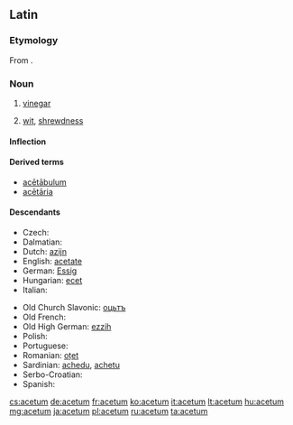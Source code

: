==Latin==

===Etymology===
From {{term/t|la|aceō||to be sour}}.

===Noun===
{{la-noun|acētum|aceti#Latin|acētī|n|second}}

# [[vinegar]]
# {{context|figuratively|lang=la}} [[wit]], [[shrewdness]]

====Inflection====
{{la-decl-2nd-N|acēt}}

====Derived terms====
* [[acetabulum#Latin|acētābulum]]
* [[acetaria|acētāria]]

====Descendants====
{{top2}}
* Czech: {{l/cs|ocet}}
* Dalmatian: {{l|dlm|acait}}
* Dutch: [[azijn]]
* English: [[acetate]]
* German: [[Essig]]
* Hungarian: [[ecet]]
* Italian: {{l|it|aceto}}
{{mid2}}
* Old Church Slavonic: [[оцьтъ]]
* Old French: {{l/fro|aisil}}
* Old High German: [[ezzih]]
* Polish: {{l/pl|ocet}}
* Portuguese: {{l/pt|azedo}}
* Romanian: [[oțet]]
* Sardinian: [[achedu]], [[achetu]]
* Serbo-Croatian: {{l|sh|ocat}}
* Spanish: {{l/es|acedo}}
{{bottom}}

[[cs:acetum]]
[[de:acetum]]
[[fr:acetum]]
[[ko:acetum]]
[[it:acetum]]
[[lt:acetum]]
[[hu:acetum]]
[[mg:acetum]]
[[ja:acetum]]
[[pl:acetum]]
[[ru:acetum]]
[[ta:acetum]]